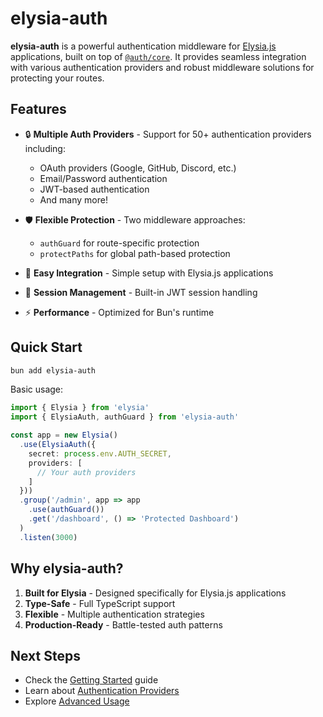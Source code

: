 # elysia-auth

**elysia-auth** is a powerful authentication middleware for [Elysia.js](https://elysiajs.com) applications, built on top of [`@auth/core`](https://authjs.dev). It provides seamless integration with various authentication providers and robust middleware solutions for protecting your routes.

## Features

- 🔒 **Multiple Auth Providers** - Support for 50+ authentication providers including:
  - OAuth providers (Google, GitHub, Discord, etc.)
  - Email/Password authentication
  - JWT-based authentication
  - And many more!

- 🛡️ **Flexible Protection** - Two middleware approaches:
  - `authGuard` for route-specific protection
  - `protectPaths` for global path-based protection

- 🎯 **Easy Integration** - Simple setup with Elysia.js applications

- 🔑 **Session Management** - Built-in JWT session handling

- ⚡ **Performance** - Optimized for Bun's runtime

## Quick Start

```bash
bun add elysia-auth
```

Basic usage:

```typescript
import { Elysia } from 'elysia'
import { ElysiaAuth, authGuard } from 'elysia-auth'

const app = new Elysia()
  .use(ElysiaAuth({
    secret: process.env.AUTH_SECRET,
    providers: [
      // Your auth providers
    ]
  }))
  .group('/admin', app => app
    .use(authGuard())
    .get('/dashboard', () => 'Protected Dashboard')
  )
  .listen(3000)
```

## Why elysia-auth?

1. **Built for Elysia** - Designed specifically for Elysia.js applications
2. **Type-Safe** - Full TypeScript support
3. **Flexible** - Multiple authentication strategies
4. **Production-Ready** - Battle-tested auth patterns

## Next Steps

- Check the [Getting Started](/getting-started) guide
- Learn about [Authentication Providers](/providers)
- Explore [Advanced Usage](/advanced)
